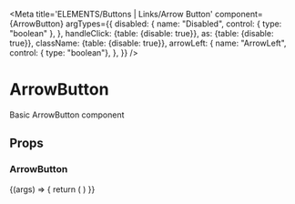 
<Meta
  title='ELEMENTS/Buttons | Links/Arrow Button'
  component={ArrowButton}
  argTypes={{
    disabled: {
      name: "Disabled",
      control: { type: "boolean" },
    },
    handleClick: {table: {disable: true}},
    as: {table: {disable: true}},
    className: {table: {disable: true}},
    arrowLeft: {
      name: "ArrowLeft",
      control: { type: "boolean"},
    },
  }}
/>

# ArrowButton

Basic ArrowButton component

## Props

<Props of={ArrowButton} />

### ArrowButton

<Preview>
  <Story
    name='Arrow Button'>
    {(args) => {
      return (
        <ArrowButton
          arrowLeft={args.arrowLeft}
          disabled={args.disabled}
          size={args.size}
        />
      )
    }}
  </Story>
</Preview>
